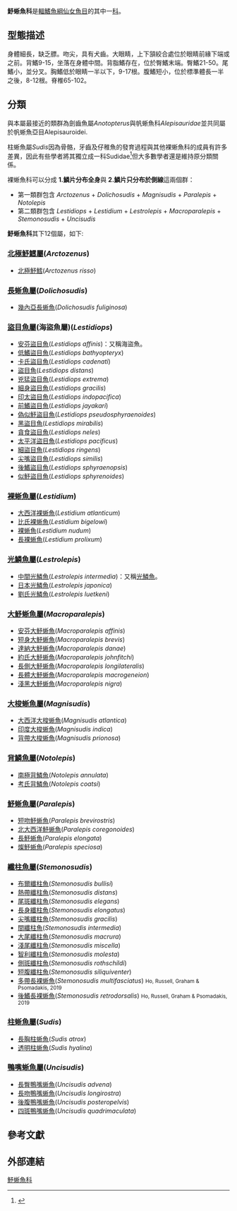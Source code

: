 {{Automatic taxobox
| color = pink
| taxon = Paralepididae
| image = Lestidium atlanticum.jpg
| image_caption = 大西洋裸蜥魚
| authority = 
| subdivision_ranks = [[屬|屬]]
| subdivision =
*見內文
}}

'''魣蜥魚科'''是[[輻鰭魚綱|輻鰭魚綱]][[仙女魚目|仙女魚目]]的其中一[[科|科]]。

==型態描述==
身體細長，缺乏膘。吻尖，具有犬齒{{r|eof}}。大眼睛，上下頷絞合處位於眼睛前緣下端或之前。背鰭9-15，坐落在身體中間。背脂鰭存在，位於臀鰭末端。臀鰭21-50。尾鰭小，並分叉。胸鰭低於眼睛一半以下，9-17根。腹鰭短小，位於標準體長一半之後，8-12根。脊椎65-102。{{r |Harry 1953}}

==分類==
與本屬最接近的類群為劍齒魚屬''Anotopterus''與帆蜥魚科''Alepisauridae''並共同屬於帆蜥魚亞目Alepisauroidei.

柱蜥魚屬''Sudis''因為骨骼，牙齒及仔稚魚的發育過程與其他裸蜥魚科的成員有許多差異{{r|Harry 1953}}，因此有些學者將其獨立成一科Sudidae<ref>{{Cite book|title=On some new fishes of the families Sudidae and Stomiatidae|last=V Ege - Vidensk Meddr Dansk Naturh Foren|first=|publisher=1933|year=|isbn=|location=|pages=}}</ref>但大多數學者還是維持原分類關係。

裸蜥魚科可以分成 '''1.鱗片分布全身'''與 '''2.鱗片只分布於側線'''這兩個群：
*第一類群包含 ''Arctozenus'' + ''Dolichosudis'' + ''Magnisudis'' + ''Paralepis'' + ''Notolepis''
*第二類群包含 ''Lestidiops'' + ''Lestidium'' + ''Lestrolepis'' + ''Macroparalepis'' + ''Stemonosudis'' + ''Uncisudis''

'''魣蜥魚科'''其下12個屬，如下:

===[[北極魣鱈屬|北極魣鱈屬]](''Arctozenus'')===
*[[北極魣鱈|北極魣鱈]](''Arctozenus risso'') 
===[[長蜥魚屬|長蜥魚屬]](''Dolichosudis'')===
*[[幾內亞長蜥魚|幾內亞長蜥魚]](''Dolichosudis fuliginosa'')
===[[盜目魚屬|盜目魚屬]](海盜魚屬)(''Lestidiops'')===
*[[安芬盜目魚|安芬盜目魚]](''Lestidiops affinis'')：又稱海盜魚。
*[[低鰭盜目魚|低鰭盜目魚]](''Lestidiops bathyopteryx'')
*[[卡氏盜目魚|卡氏盜目魚]](''Lestidiops cadenati'')
*[[盜目魚|盜目魚]](''Lestidiops distans'')
*[[兇猛盜目魚|兇猛盜目魚]](''Lestidiops extrema'')
*[[細身盜目魚|細身盜目魚]](''Lestidiops gracilis'')
*[[印太盜目魚|印太盜目魚]](''Lestidiops indopacifica'')
*[[前鰭盜目魚|前鰭盜目魚]](''Lestidiops jayakari '')
*[[偽似魣盜目魚|偽似魣盜目魚]](''Lestidiops pseudosphyraenoides'')
*[[黑盜目魚|黑盜目魚]](''Lestidiops mirabilis'')
*[[貪食盜目魚|貪食盜目魚]](''Lestidiops neles'')
*[[太平洋盜目魚|太平洋盜目魚]](''Lestidiops pacificus'')
*[[細盜目魚|細盜目魚]](''Lestidiops ringens'')
*[[尖嘴盜目魚|尖嘴盜目魚]](''Lestidiops similis'')
*[[後鰭盜目魚|後鰭盜目魚]](''Lestidiops sphyraenopsis'')
*[[似魣盜目魚|似魣盜目魚]](''Lestidiops sphyrenoides'')
===[[裸蜥魚屬|裸蜥魚屬]](''Lestidium'')===
*[[大西洋裸蜥魚|大西洋裸蜥魚]](''Lestidium atlanticum'')
*[[比氏裸蜥魚|比氏裸蜥魚]](''Lestidium bigelowi'')
*[[裸蜥魚|裸蜥魚]](''Lestidium nudum'')
*[[長裸蜥魚|長裸蜥魚]](''Lestidium prolixum'')

===[[光鱗魚屬|光鱗魚屬]](''Lestrolepis'')===
*[[中間光鱗魚|中間光鱗魚]](''Lestrolepis intermedia'')：又稱[[光鱗魚|光鱗魚]]。
*[[日本光鱗魚|日本光鱗魚]](''Lestrolepis japonica'')
*[[劉氏光鱗魚|劉氏光鱗魚]](''Lestrolepis luetkeni'')

===[[大魣蜥魚屬|大魣蜥魚屬]](''Macroparalepis'')===
*[[安芬大魣蜥魚|安芬大魣蜥魚]](''Macroparalepis affinis'')
*[[短身大魣蜥魚|短身大魣蜥魚]](''Macroparalepis brevis'')
*[[達納大魣蜥魚|達納大魣蜥魚]](''Macroparalepis danae'')
*[[約氏大魣蜥魚|約氏大魣蜥魚]](''Macroparalepis johnfitchi'')
*[[長側大魣蜥魚|長側大魣蜥魚]](''Macroparalepis longilateralis'')
*[[長體大魣蜥魚|長體大魣蜥魚]](''Macroparalepis macrogeneion'')
*[[淺黑大魣蜥魚|淺黑大魣蜥魚]](''Macroparalepis nigra'')

===[[大梭蜥魚屬|大梭蜥魚屬]](''Magnisudis'')===
*[[大西洋大梭蜥魚|大西洋大梭蜥魚]](''Magnisudis atlantica'')
*[[印度大梭蜥魚|印度大梭蜥魚]](''Magnisudis indica'')
*[[背帶大梭蜥魚|背帶大梭蜥魚]](''Magnisudis prionosa'')

===[[背鱗魚屬|背鱗魚屬]](''Notolepis'')===
*[[南極背鱗魚|南極背鱗魚]](''Notolepis annulata'')
*[[考氏背鱗魚|考氏背鱗魚]](''Notolepis coatsi'')

===[[魣蜥魚屬|魣蜥魚屬]](''Paralepis'')===
*[[短吻魣蜥魚|短吻魣蜥魚]](''Paralepis brevirostris'')
*[[北大西洋魣蜥魚|北大西洋魣蜥魚]](''Paralepis coregonoides'')
*[[長魣蜥魚|長魣蜥魚]](''Paralepis elongata'')
*[[燦魣蜥魚|燦魣蜥魚]](''Paralepis speciosa'')

===[[纖柱魚屬|纖柱魚屬]](''Stemonosudis'')===
*[[布爾纖柱魚|布爾纖柱魚]](''Stemonosudis bullisi'')
*[[熱帶纖柱魚|熱帶纖柱魚]](''Stemonosudis distans'')
*[[尾斑纖柱魚|尾斑纖柱魚]](''Stemonosudis elegans'')
*[[長身纖柱魚|長身纖柱魚]](''Stemonosudis elongatus'')
*[[尖嘴纖柱魚|尖嘴纖柱魚]](''Stemonosudis gracilis'')
*[[間纖柱魚|間纖柱魚]](''Stemonosudis intermedia'')
*[[大尾纖柱魚|大尾纖柱魚]](''Stemonosudis macrura'')
*[[淺尾纖柱魚|淺尾纖柱魚]](''Stemonosudis miscella'')
*[[智利纖柱魚|智利纖柱魚]](''Stemonosudis molesta'')
*[[側斑纖柱魚|側斑纖柱魚]](''Stemonosudis rothschildi'')
*[[短腹纖柱魚|短腹纖柱魚]](''Stemonosudis siliquiventer'')
*[[多帶長裸蜥魚|多帶長裸蜥魚]](''Stemonosudis multifasciatus'') <small>Ho, Russell, Graham & Psomadakis, 2019</small>
*[[後鰭長裸蜥魚|後鰭長裸蜥魚]](''Stemonosudis retrodorsalis'') <small>Ho, Russell, Graham & Psomadakis, 2019</small>

===[[柱蜥魚屬|柱蜥魚屬]](''Sudis'')===
*[[長胸柱蜥魚|長胸柱蜥魚]](''Sudis atrox'')
*[[透明柱蜥魚|透明柱蜥魚]](''Sudis hyalina'')

===[[鴨嘴蜥魚屬|鴨嘴蜥魚屬]](''Uncisudis'')===
*[[長臀鴨嘴蜥魚|長臀鴨嘴蜥魚]](''Uncisudis advena'')
*[[長吻鴨嘴蜥魚|長吻鴨嘴蜥魚]](''Uncisudis longirostra'')
*[[後腹鴨嘴蜥魚|後腹鴨嘴蜥魚]](''Uncisudis posteropelvis'')
*[[四斑鴨嘴蜥魚|四斑鴨嘴蜥魚]](''Uncisudis quadrimaculata'')

==參考文獻==
{{reflist |refs=
<ref name="eof">{{Cite book
|url=https://www.worldcat.org/oclc/301671299
 |last=R.|first=Paxton, John|last2=N.|first2=Eschmeyer, William|last3=David|first3=Kirshner
 |date=1998-01-01|publisher=Academic Press|isbn=0125476655|title=Encyclopedia of fishes|oclc=301671299}}</ref>
<ref name="Harry 1953">{{Cite journal|title=Studies on the bathypelagic fishes of the family Paralepididae. 1. Survey of the genera|author=RR Harry|url=|journal=|issue=|doi=|others=|year=1953|volume=|page=|pmid=}}</ref>
}}

==外部連結==
{{Taxonbar}}

[[Category:魣蜥魚科|]]